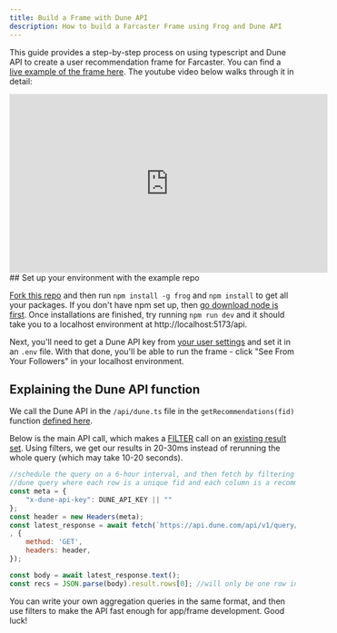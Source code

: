 ```yaml
---
title: Build a Frame with Dune API
description: How to build a Farcaster Frame using Frog and Dune API
---
```


This guide provides a step-by-step process on using typescript and Dune API to create a user recommendation frame for Farcaster. You can find a [live example of the frame here](https://warpcast.com/~/conversations/0x62b84d8405fe6e9ff1639055852d98f910b4c595). The youtube video below walks through it in detail:

<iframe
  width="560"
  height="315"
  src="https://www.youtube.com/embed/amb3cMG8DTQ?si=RlyM12fUGsd8M74w"
  title="YouTube video player" frameBorder="0"
  allow="accelerometer; autoplay; clipboard-write; encrypted-media; gyroscope; picture-in-picture; web-share"
  allowFullScreen>
</iframe>
## Set up your environment with the example repo

[Fork this repo](https://github.com/andrewhong5297/dune-frames) and then run `npm install -g frog` and `npm install` to get all your packages. If you don't have npm set up, then [go download node js first](https://nodejs.org/en/download). Once installations are finished, try running `npm run dev` and it should take you to a localhost environment at http://localhost:5173/api.

Next, you'll need to get a Dune API key from [your user settings](https://dune.com/settings/api) and set it in an `.env` file. With that done, you'll be able to run the frame - click "See From Your Followers" in your localhost environment.

## Explaining the Dune API function

We call the Dune API in the `/api/dune.ts` file in the `getRecommendations(fid)` function [defined here](https://github.com/andrewhong5297/dune-frames/blob/main/api/dune.ts#L10).

Below is the main API call, which makes a [FILTER](/api-reference/executions/filtering) call on an [existing result set](/api-reference/executions/endpoint/get-query-result). Using filters, we get our results in 20-30ms instead of rerunning the whole query (which may take 10-20 seconds).

```javascript
//schedule the query on a 6-hour interval, and then fetch by filtering for the user fid within the query results
//dune query where each row is a unique fid and each column is a recommended set of users: https://dune.com/queries/3509966
const meta = {
    "x-dune-api-key": DUNE_API_KEY || ""
};
const header = new Headers(meta);
const latest_response = await fetch(`https://api.dune.com/api/v1/query/3509966/results?&filters=query_fid=${fid}` //filter for single fid
, {
    method: 'GET',
    headers: header,
});

const body = await latest_response.text();
const recs = JSON.parse(body).result.rows[0]; //will only be one row in the result, for the filtered fid
```

You can write your own aggregation queries in the same format, and then use filters to make the API fast enough for app/frame development. Good luck!
